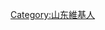 {{Userbox
|border-c=#ffa500
|border-s=1
|id-c=#ffffff
|info-c=#DDd700
|info-s=10
|id=[[File:Qufu south gate.JPG|45px]]
|info=这个用户现在或曾经住在'''[[曲阜]]'''。
|}}

[[Category:山东維基人]]